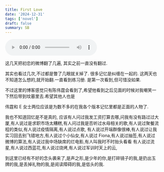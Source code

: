 ```yaml
---
title: First Love
date: '2024-12-31'
tags: ['novel']
draft: false
summary: SB
---
```


<audio controls src="/next-blog/static/audio/last.mp3" autoPlay></audio>

这几天把初恋的微博翻了几遍, 其实之前一直没有翻过.

其实也看过几次,不过都是瞥了几眼就关掉了. 很多记忆是纠缠在一起的.
这两天也不知道怎么想的,就开始翻.一直看到练习册. 是第一次看到,但可惜没如果.

不过这里的博客感觉只有陈伟霆会看到了,希望他看到之后见面的时候对我嘲笑一下然后带到坟墓里去.希望其他人也是

伟霆和 E 女士两位应该是为数不多的在我各个版本记忆里都是正面的人物了.

我也不知道回忆是不是真的,
应该有人问过我发工资打算去哪,问我有没有路过过大厦,有人说过是求职市场太糟糕,有人问过我是否听过水母相关的歌,有人说过聚餐流程的类似,有人说过疫情隔离,有人说过点歌,
有人说过开端群像很棒,有人说过让我实习回去别飞错地方,有人说过个小仙女,有人说过 Fiona,有人说过抽签,有人说过微博的算法,有人说过我中场缺席的烂电影,有人叫我时不时抬头看看
有人说过流星,有人说过西蓝花,有人说过烧烤,有人说过军训时天上的云,

到这里已经有不好的念头袭来了,是声之形,是少年的你,是打碎镜子的我,是扔出玉牌的我,是丢掉礼物的我,是阅读障碍的我,是低头的我.

